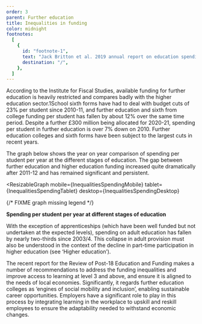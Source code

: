 ```yaml
---
order: 3
parent: Further education
title: Inequalities in funding
color: midnight
footnotes:
  [
    {
      id: "footnote-1",
      text: "Jack Britton et al. 2019 annual report on education spending in England. Institute for Fiscal Studies.",
      destination: "/",
    },
  ]
---
```



<div>

According to the Institute for Fiscal Studies, available funding for further
education is heavily restricted and compares badly with the higher education
sector.<FootnoteLink linkId="footnote-1">1</FootnoteLink>School sixth forms have
had to deal with budget cuts of 23% per
student since 2010-11, and further education and sixth from college funding
per student has fallen by about 12% over the same time period. Despite a
further £300 million being allocated for 2020-21, spending per student in
further education is over 7% down on 2010. Further education colleges and
sixth forms have been subject to the largest cuts in recent years.

The graph below shows the year on year comparison of spending per student per
year at the different stages of education. The gap between further education and
higher education funding increased quite dramatically after 2011-12 and has
remained significant and persistent.

</div>

<ResearchImage imageName="inequalities-in-funding.jpg" />

<ResizableGraph
  mobile={InequalitiesSpendingMobile}
  tablet={InequalitiesSpendingTablet}
  desktop={InequalitiesSpendingDesktop}
>
  {/* FIXME graph missing legend */}
  <p>
    <strong>Spending per student per year at different stages of education</strong>
  </p>
</ResizableGraph>

With the exception of apprenticeships (which have been well funded but not
undertaken at the expected levels), spending on adult education has fallen by
nearly two-thirds since 2003/4. This collapse in adult provision must also be
understood in the context of the decline in part-time participation in higher
education (see ‘Higher education’).

The recent report for the Review of Post-18 Education and Funding makes a number
of recommendations to address the funding inequalities and improve access to
learning at level 3 and above, and ensure it is aligned to the needs of local
economies. Significantly, it regards further education colleges as ‘engines of
social mobility and inclusion’, enabling sustainable career opportunities.
Employers have a significant role to play in this process by integrating
learning in the workplace to upskill and reskill employees to ensure the
adaptability needed to withstand economic changes.

